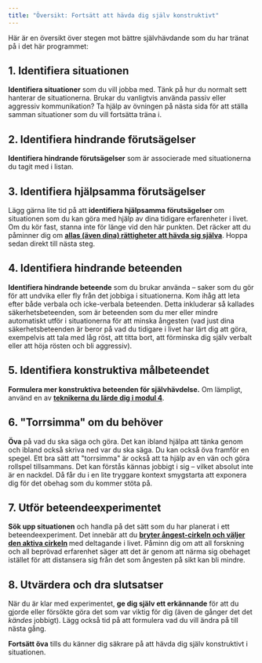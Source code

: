 ```yaml
---
title: "Översikt: Fortsätt att hävda dig själv konstruktivt"
---
```


Här är en översikt över stegen mot bättre självhävdande som du har
tränat på i det här programmet:

## 1. Identifiera situationen

**Identifiera situationer** som du vill jobba med. Tänk på hur du
normalt sett hanterar de situationerna. Brukar du vanligtvis använda
passiv eller aggressiv kommunikation? Ta hjälp av övningen på nästa sida
för att ställa samman situationer som du vill fortsätta träna i.

## 2. Identifiera hindrande förutsägelser

**Identifiera hindrande förutsägelser** som är associerade med
situationerna du tagit med i listan.

## 3. Identifiera hjälpsamma förutsägelser

Lägg gärna lite tid på att **identifiera hjälpsamma förutsägelser** om
situationen som du kan göra med hjälp av dina tidigare erfarenheter i
livet. Om du kör fast, stanna inte för länge vid den här punkten. Det
räcker att du påminner dig om **[allas (även dina) rättigheter att hävda
sig
själva](https://www.iterapi.se/sites/respekt/program/3-utmana-negativa-f-ruts-gelser-med-beteendeexperiment/14-allas-r-tt-att-h-vda-sig-sj-lva)**. Hoppa
sedan direkt till nästa steg.

## 4. Identifiera hindrande beteenden

**Identifiera hindrande beteende** som du brukar använda -- saker som du
gör för att undvika eller fly från det jobbiga i situationerna. Kom ihåg
att leta efter både verbala och icke-verbala beteenden. Detta inkluderar
så kallades säkerhetsbeteenden, som är beteenden som du mer eller mindre
automatiskt utför i situationerna för att minska ångesten (vad just dina
säkerhetsbeteenden är beror på vad du tidigare i livet har lärt dig att
göra, exempelvis att tala med låg röst, att titta bort, att förminska
dig själv verbalt eller att höja rösten och bli aggressiv).

## 5. Identifiera konstruktiva målbeteendet

**Formulera mer konstruktiva beteenden för självhävdelse.** Om lämpligt,
använd en av **[teknikerna du lärde dig i modul
4](https://www.iterapi.se/sites/respekt/program/4-m-ngdtr-na-konstruktiv-sj-lvh-vdelse-i-vardagen)**.

## 6. \"Torrsimma\" om du behöver

**Öva** på vad du ska säga och göra. Det kan ibland hjälpa att tänka
genom och ibland också skriva ned var du ska säga. Du kan också öva
framför en spegel. Ett bra sätt att \"torrsimma\" är också att ta hjälp
av en vän och göra rollspel tillsammans. Det kan förstås kännas jobbigt
i sig -- vilket absolut inte är en nackdel. Då får du i en lite tryggare
kontext smygstarta att exponera dig för det obehag som du kommer stöta
på.

## 7. Utför beteendeexperimentet

**Sök upp situationen** och handla på det sätt som du har planerat i ett
beteendeexperiment. Det innebär att du **[bryter ångest-cirkeln och
väljer den aktiva
cirkeln](https://www.iterapi.se/sites/respekt/program/3-utmana-negativa-f-ruts-gelser-med-beteendeexperiment/15-argument-f-r-att-byta-undvikande-mot-aktivt-deltagande) **med
deltagande i livet. Påminn dig om att all forskning och all beprövad
erfarenhet säger att det är genom att närma sig obehaget istället för
att distansera sig från det som ångesten på sikt kan bli mindre.

## 8. Utvärdera och dra slutsatser

När du är klar med experimentet, **ge dig själv ett erkännande** för att
du gjorde eller försökte göra det som var viktig för dig (även de gånger
det det *kändes* jobbigt). Lägg också tid på att formulera vad du vill
ändra på till nästa gång.

**Fortsätt öva** tills du känner dig säkrare på att hävda dig själv
konstruktivt i situationen.
